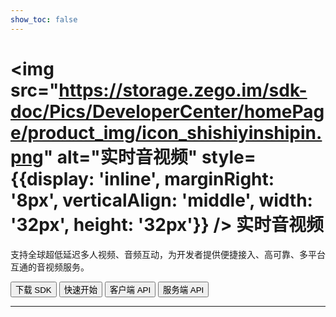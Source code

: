 ```yaml
---
show_toc: false
---
```


# <img src="https://storage.zego.im/sdk-doc/Pics/DeveloperCenter/homePage/product_img/icon_shishiyinshipin.png" alt="实时音视频" style={{display: 'inline', marginRight: '8px', verticalAlign: 'middle', width: '32px', height: '32px'}} /> 实时音视频

支持全球超低延迟多人视频、音频互动，为开发者提供便捷接入、高可靠、多平台互通的音视频服务。

<Button primary-color="NavyBlue" target="_blank" href="./../client-sdk/download-sdk.mdx">下载 SDK</Button>
<Button primary-color="NavyBlue" target="_blank" href="./../quick-start/implementing-video-call.mdx">快速开始</Button>
<Button primary-color="NavyBlue" target="_blank" href="/real-time-voice-video-api/overview">客户端 API</Button>
<Button primary-color="NavyBlue" target="_blank" href="/real-time-video-server/api-reference/overview">服务端 API</Button>

---

<Steps titleSite="h3">
  <Step title="产品介绍" icon="https://storage.zego.im/sdk-doc/Pics/Express/overview_catalog/icon_documentation_jianjie.png">
    <FeatureList
      features={[
        { title: "概述", link: "/real-time-video-ios-oc/introduction/overview" },
        { title: "产品功能", link: "/real-time-video-ios-oc/introduction/product-feature-list" },
        { title: "发布日志", link: "/real-time-video-ios-oc/client-sdk/release-notes" },
        { title: "计费说明", link: "/real-time-video-ios-oc/introduction/pricing/rtc" }
      ]}
    />
  </Step>
  <Step title="快速开始" icon="https://storage.zego.im/sdk-doc/Pics/Express/overview_catalog/icon_documentation_kuaisukaishi.png">
    <FeatureList
      features={[
        { title: "跑通示例源码", link: "/real-time-video-ios-oc/quick-start/run-example-code" },
        { title: "集成 SDK", link: "/real-time-video-ios-oc/quick-start/integrating-sdk" },
        { title: "实现视频通话", link: "/real-time-video-ios-oc/quick-start/implementing-video-call" },
        { title: "场景化音视频配置", link: "/real-time-video-ios-oc/quick-start/scenario-based-audio-video-configuration" }
      ]}
    />
  </Step>
  <Step title="通信能力" icon="https://storage.zego.im/sdk-doc/Pics/Express/overview_catalog/icon_documentation_tongxun.png">
    <FeatureList
      type="基础"
      features={[
        { title: "使用 Token 鉴权", tag: "Hot", tag_color: "red", link: "/real-time-video-ios-oc/communication/using-token-authentication" },
        { title: "通话前检测", link: "/real-time-video-ios-oc/communication/pre-call-detection" },
        { title: "通话质量监测", tag: "Hot", tag_color: "red", link: "/real-time-video-ios-oc/communication/monitor-stream-quality" },
        { title: "网络测速", link: "/real-time-video-ios-oc/communication/testing-network" }
      ]}
    />
    <br/>
    <FeatureList
      type="进阶"
      features={[
        { title: "多源采集", link: "/real-time-video-ios-oc/communication/multi-source-capture" },
        { title: "同时推多路流", link: "/real-time-video-ios-oc/communication/publish-multi-streams" },
        { title: "SEI", link: "/real-time-video-ios-oc/communication/sei" },
        { title: "流量控制", link: "/real-time-video-ios-oc/communication/traffic-control" },
        { title: "云代理", tag: "New", tag_color: "blue", link: "/real-time-video-ios-oc/communication/cloud-proxy" },
        { title: "地理围栏", tag: "New", tag_color: "blue", link: "/real-time-video-ios-oc/communication/geofencing" },
        { title: "音视频流加密", link: "/real-time-video-ios-oc/communication/encrypt-streams" },
        { title: "游戏语音", link: "/real-time-video-ios-oc/communication/range-audio" },
        { title: "万人范围音视频", tag: "New", tag_color: "blue", link: "/real-time-video-ios-oc/communication/mass-scale-range-audio-video" },
        { title: "多人状态实时同步", link: "/real-time-video-ios-oc/communication/sync-users-status" }
      ]}
    />
  </Step>
  <Step title="房间能力" icon="https://storage.zego.im/sdk-doc/Pics/Express/overview_catalog/icon_documentation_fangjian.png">
    <FeatureList
      type="基础"
      features={[
        { title: "房间状态链接说明", link: "/real-time-video-ios-oc/room/room-connection-status" },
        { title: "实时消息与信令", link: "/real-time-video-ios-oc/room/messaging-and-signaling" }
      ]}
    />
    <br/>
    <FeatureList
      type="进阶"
      features={[
        { title: "登录多房间", link: "/real-time-video-ios-oc/room/multi-room-login" }
      ]}
    />
  </Step>
  <Step title="音频能力" icon="https://storage.zego.im/sdk-doc/Pics/Express/overview_catalog/icon_documentation_yinpin.png">
    <FeatureList
      type="基础"
      features={[
        { title: "音量变化与音频频谱", link: "/real-time-video-ios-oc/audio/sound-level-spectrum" },
        { title: "耳返与声道设置", link: "/real-time-video-ios-oc/audio/headphone-monitor" },
        { title: "音频 3A 处理", tag: "Hot", tag_color: "red", link: "/real-time-video-ios-oc/audio/audio-3a-processing" },
        { title: "变声/混响/立体声", link: "/real-time-video-ios-oc/audio/audio-effects" }
      ]}
    />
    <br/>
    <FeatureList
      type="进阶"
      features={[
        { title: "场景化 AI 降噪", tag: "Hot", tag_color: "red", link: "/real-time-video-ios-oc/audio/scenario-based-ai-noise-reduction" },
        { title: "自定义音频采集与渲染", link: "/real-time-video-ios-oc/audio/custom-audio-capture-and-rendering" },
        { title: "自定义音频处理", link: "/real-time-video-ios-oc/audio/custom-audio-processing" },
        { title: "原始音频数据获取", link: "/real-time-video-ios-oc/audio/get-audio-raw-data" },
        { title: "AI 变声", tag: "New", tag_color: "blue", link: "/real-time-video-ios-oc/audio/ai-voice-changer" }
      ]}
    />
  </Step>
  <Step title="视频能力" icon="https://storage.zego.im/sdk-doc/Pics/Express/overview_catalog/icon_documentation_shipin.png">
    <FeatureList
      type="基础"
      features={[
        { title: "常用视频配置", link: "/real-time-video-ios-oc/video/common-video-configuration" },
        { title: "视频采集旋转", link: "/real-time-video-ios-oc/video/video-capture-rotation" },
        { title: "屏幕共享", link: "/real-time-video-ios-oc/video/screen-sharing" },
        { title: "水印和截图", link: "/real-time-video-ios-oc/video/watermark-and-screenshot" }
      ]}
    />
    <br/>
    <FeatureList
      type="进阶"
      features={[
        { title: "设置视频编码方式", link: "/real-time-video-ios-oc/video/set-video-encoding" },
        { title: "自定义视频采集", link: "/real-time-video-ios-oc/video/custom-video-capture" },
        { title: "自定义视频渲染", link: "/real-time-video-ios-oc/video/custom-video-rendering" },
        { title: "自定义视频前处理", link: "/real-time-video-ios-oc/video/custom-video-preprocessing" },
        { title: "超分辨率", tag: "Hot", tag_color: "red", link: "/real-time-video-ios-oc/video/super-resolution" },
        { title: "主体分割", tag: "Hot", tag_color: "red", link: "/real-time-video-ios-oc/video/object-segmentation" },
        { title: "H.265", link: "/real-time-video-ios-oc/video/h265" },
        { title: "视频大小流和分层编码", link: "/real-time-video-ios-oc/video/small-large-video-stream-and-layered-encoding" },
        { title: "推流视频增强", tag: "Hot", tag_color: "red", link: "/real-time-video-ios-oc/video/publish-video-enhancement" }
      ]}
    />
  </Step>
  <Step title="直播能力" icon="https://storage.zego.im/sdk-doc/Pics/Express/overview_catalog/icon_documentation_zhibo.png">
    <FeatureList
      type="基础"
      features={[
        { title: "混流", tag: "Hot", tag_color: "red", link: "/real-time-video-ios-oc/live-streaming/stream-mixing" },
        { title: "使用 CDN 直播", link: "/real-time-video-ios-oc/live-streaming/using-cdn-for-live-streaming" },
        { title: "CDN 推流鉴权", link: "/real-time-video-ios-oc/live-streaming/cdn-stream-publishing-authentication" },
        { title: "通过 URL 拉流", link: "/real-time-video-ios-oc/live-streaming/playing-stream-by-url" }
      ]}
    />
    <br/>
    <FeatureList
      type="进阶"
      features={[
        { title: "超低延迟直播", tag: "Hot", tag_color: "red", link: "/real-time-video-ios-oc/live-streaming/low-latency-live-streaming" },
        { title: "单流转码", link: "/real-time-video-ios-oc/live-streaming/single-stream-transcoding" }
      ]}
    />
  </Step>
  <Step title="其他能力" icon="https://storage.zego.im/sdk-doc/Pics/Express/overview_catalog/icon_documentation_xiaoxi_2.png">
    <FeatureList
      type="基础"
      features={[
        { title: "媒体播放器", link: "/real-time-video-ios-oc/other/media-player" },
        { title: "音效文件播放器", link: "/real-time-video-ios-oc/other/audio-effect-player" },
        { title: "音视频录制", link: "/real-time-video-ios-oc/other/local-media-recording" }
      ]}
    />
    <br/>
    <FeatureList
      type="进阶"
      features={[
        { title: "将白板推送到第三方平台", link: "/real-time-video-ios-oc/other/push-the-whiteboard" },
        { title: "播放透明礼物特效", tag: "Hot", tag_color: "red", link: "/real-time-video-ios-oc/other/play-transparent-gift-effects" }
      ]}
    />
  </Step>
  <Step title="最佳实践" icon="https://storage.zego.im/sdk-doc/Pics/Express/overview_catalog/icon_documentation_zuijiashijian.png">
    <FeatureList
      features={[
        { title: "主体分割与 Alpha 数据传输的结合应用", link: "/real-time-video-ios-oc/best-practice/object-segmentation/implementation" },
        { title: "多人视频通话", link: "/real-time-video-ios-oc/best-practice/multiplayer-video-call" },
        { title: "和 AI 美颜的搭配使用", link: "/real-time-video-ios-oc/best-practice/integration-with-zego-effects-sdk" }
      ]}
    />
  </Step>
  <Step title="参考文档" icon="https://storage.zego.im/sdk-doc/Pics/Express/overview_catalog/icon_documentation_cankaowendang.png">
    <FeatureList
      features={[
        { title: "客户端 API", link: "/real-time-voice-video-api/overview" },
        { title: "服务端 API", link: "/real-time-video-server/api-reference/overview" },
        { title: "常见错误码", link: "/real-time-video-ios-oc/client-sdk/error-code" },
        { title: "常见问题", link: "/faq/overview" }
      ]}
    />
  </Step>
</Steps>